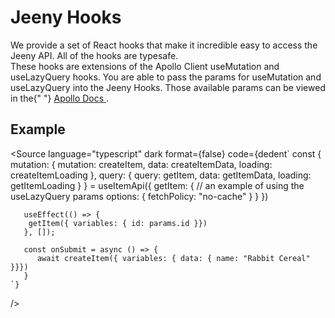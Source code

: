 
<Meta title="Hooks/How they work" />

<style>
  {`
    .subheading {
      --mediumdark: '#999999';
      font-weight: 900;
      font-size: 13px;
      color: #999;
      letter-spacing: 6px;
      line-height: 24px;
      text-transform: uppercase;
      margin-bottom: 12px;
      margin-top: 40px;
    }

    .link-list {
      display: grid;
      grid-template-columns: 1fr;
      grid-template-rows: 1fr 1fr;
      row-gap: 10px;
    }

    @media (min-width: 620px) {
      .link-list {
        row-gap: 20px;
        column-gap: 20px;
        grid-template-columns: 1fr 1fr;
      }
    }

    @media all and (-ms-high-contrast:none) {
    .link-list {
        display: -ms-grid;
        -ms-grid-columns: 1fr 1fr;
        -ms-grid-rows: 1fr 1fr;
      }
    }

    .link-item {
      display: block;
      padding: 20px 30px 20px 15px;
      border: 1px solid #00000010;
      border-radius: 5px;
      transition: background 150ms ease-out, border 150ms ease-out, transform 150ms ease-out;
      color: #333333;
      display: flex;
      align-items: flex-start;
    }

    .link-item:hover {
      border-color: #1EA7FD50;
      transform: translate3d(0, -3px, 0);
      box-shadow: rgba(0, 0, 0, 0.08) 0 3px 10px 0;
    }

    .link-item:active {
      border-color: #1EA7FD;
      transform: translate3d(0, 0, 0);
    }

    .link-item strong {
      font-weight: 700;
      display: block;
      margin-bottom: 2px;
    }

    .link-item img {
      height: 40px;
      width: 40px;
      margin-right: 15px;
      flex: none;
    }

    .link-item span {
      font-size: 14px;
      line-height: 20px;
    }

    .tip {
      display: inline-block;
      border-radius: 1em;
      font-size: 11px;
      line-height: 12px;
      font-weight: 700;
      background: #E7FDD8;
      color: #66BF3C;
      padding: 4px 12px;
      margin-right: 10px;
      vertical-align: top;
    }

    .tip-wrapper {
      font-size: 13px;
      line-height: 20px;
      margin-top: 40px;
      margin-bottom: 40px;
    }

    .tip-wrapper code {
      font-size: 12px;
      display: inline-block;
    }

    .spacer {
      height: 24px
    }
  `}
</style>

# Jeeny Hooks

<div>
  <div style={{ marginTop: "16px" }}>
    We provide a set of React hooks that make it incredible easy to access the
    Jeeny API. All of the hooks are typesafe.
  </div>
  <div style={{ marginTop: "8px" }}>
    These hooks are extensions of the Apollo Client useMutation and useLazyQuery
    hooks. You are able to pass the params for useMutation and useLazyQuery into
    the Jeeny Hooks. Those available params can be viewed in the{" "}
    <a
      href="https://www.apollographql.com/docs/react/api/react/hooks/#params-1"
      target="_blank"
    >
      Apollo Docs
    </a>
    .
  </div>
</div>

<div className="spacer" />

## Example

<Source
  language="typescript"
  dark
  format={false}
  code={dedent`
       const {
        mutation: {
          mutation: createItem,
          data: createItemData,
          loading: createItemLoading
        },
        query: {
          query: getItem,
          data: getItemData,
          loading: getItemLoading
        }
       } = useItemApi({
        getItem: {
          // an example of using the useLazyQuery params
          options: {
            fetchPolicy: "no-cache"
          }
        }
       })
       
       useEffect(() => {
        getItem({ variables: { id: params.id }})
       }, []);
       
       const onSubmit = async () => {
          await createItem({ variables: { data: { name: "Rabbit Cereal" }}})
       }
    `}
/>
